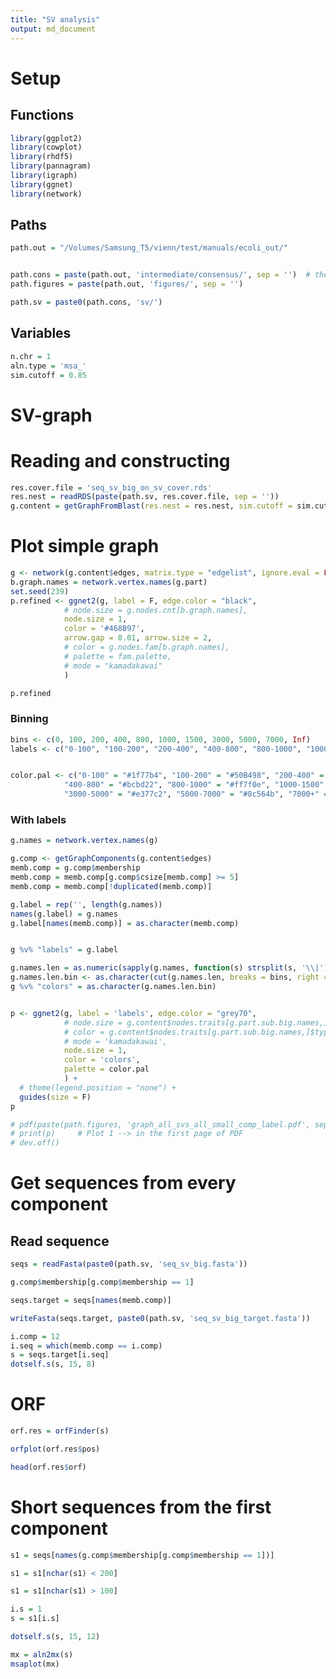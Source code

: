 ```yaml
---
title: "SV analysis"
output: md_document
---
```


# Setup
## Functions
```r
library(ggplot2)
library(cowplot)
library(rhdf5)
library(pannagram)
library(igraph)
library(ggnet)
library(network)

```

## Paths
```r
path.out = "/Volumes/Samsung_T5/vienn/test/manuals/ecoli_out/"


path.cons = paste(path.out, 'intermediate/consensus/', sep = '')  # the result of pannagram
path.figures = paste(path.out, 'figures/', sep = '')

path.sv = paste0(path.cons, 'sv/')
```

## Variables
```r
n.chr = 1
aln.type = 'msa_'
sim.cutoff = 0.85
```

# SV-graph
# Reading and constructing
```r

res.cover.file = 'seq_sv_big_on_sv_cover.rds'
res.nest = readRDS(paste(path.sv, res.cover.file, sep = ''))
g.content = getGraphFromBlast(res.nest = res.nest, sim.cutoff = sim.cutoff, collapse = F)

```


# Plot simple graph
```r

g <- network(g.content$edges, matrix.type = "edgelist", ignore.eval = FALSE, directed = TRUE)
b.graph.names = network.vertex.names(g.part)
set.seed(239)
p.refined <- ggnet2(g, label = F, edge.color = "black",
            # node.size = g.nodes.cnt[b.graph.names],
            node.size = 1,
            color = '#468B97',
            arrow.gap = 0.01, arrow.size = 2,
            # color = g.nodes.fam[b.graph.names],
            # palette = fam.palette,
            # mode = "kamadakawai"
            )

p.refined
```

### Binning
```r

bins <- c(0, 100, 200, 400, 800, 1000, 1500, 3000, 5000, 7000, Inf)
labels <- c("0-100", "100-200", "200-400", "400-800", "800-1000", "1000-1500", "1500-3000", "3000-5000", "5000-7000", "7000+")


color.pal <- c("0-100" = "#1f77b4", "100-200" = "#50B498", "200-400" = "#2ca02c", 
            "400-800" = "#bcbd22", "800-1000" = "#ff7f0e", "1000-1500" = "#d62728", "1500-3000" = "#9467bd",
            "3000-5000" = "#e377c2", "5000-7000" = "#8c564b", "7000+" = "#7f7f7f")


```

### With labels
```r

g.names = network.vertex.names(g)

g.comp <- getGraphComponents(g.content$edges)
memb.comp = g.comp$membership
memb.comp = memb.comp[g.comp$csize[memb.comp] >= 5]
memb.comp = memb.comp[!duplicated(memb.comp)]

g.label = rep('', length(g.names))
names(g.label) = g.names
g.label[names(memb.comp)] = as.character(memb.comp)


g %v% "labels" = g.label

g.names.len = as.numeric(sapply(g.names, function(s) strsplit(s, '\\|')[[1]][2]))
g.names.len.bin <- as.character(cut(g.names.len, breaks = bins, right = FALSE, labels = labels))
g %v% "colors" = as.character(g.names.len.bin)


p <- ggnet2(g, label = 'labels', edge.color = "grey70", 
            # node.size = g.content$nodes.traits[g.part.sub.big.names,]$cnt, 
            # color = g.content$nodes.traits[g.part.sub.big.names,]$type,
            # mode = 'kamadakawai',
            node.size = 1,
            color = 'colors',
            palette = color.pal
            ) + 
  # theme(legend.position = "none") +
  guides(size = F)
p

# pdf(paste(path.figures, 'graph_all_svs_all_small_comp_label.pdf', sep = ''), width = 6, height = 5)
# print(p)     # Plot 1 --> in the first page of PDF
# dev.off()

```

# Get sequences from every component
## Read sequence
```r
seqs = readFasta(paste0(path.sv, 'seq_sv_big.fasta'))
```


```r


g.comp$membership[g.comp$membership == 1]

seqs.target = seqs[names(memb.comp)]

writeFasta(seqs.target, paste0(path.sv, 'seq_sv_big_target.fasta'))

i.comp = 12
i.seq = which(memb.comp == i.comp)
s = seqs.target[i.seq]
dotself.s(s, 15, 8)
```
# ORF
```r


orf.res = orfFinder(s)

orfplot(orf.res$pos)

head(orf.res$orf)


```


# Short sequences from the first component
```r

s1 = seqs[names(g.comp$membership[g.comp$membership == 1])]

s1 = s1[nchar(s1) < 200]

s1 = s1[nchar(s1) > 100]

i.s = 1
s = s1[i.s]

dotself.s(s, 15, 12)

mx = aln2mx(s)
msaplot(mx)


```


